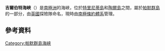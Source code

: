 {{coord|63|38|S|60|16|W|display=title}}

'''吉爾伯特海峽'''（{{lang-en|Gilbert Strait}}）是[[南極洲|南極洲]]的海峽，位於[[特里尼蒂島|特里尼蒂島]]和[[陶爾島|陶爾島]]之間，屬於[[帕默群島|帕默群島]]的一部分，由[[英國|英國]]探險隊命名，現時由[[南極條約體系|南極條約體系]]管理。

==參考資料==
{{usgs-gazetteer}}

{{DEFAULTSORT:Gilbert Strait}}
[[Category:帕默群島海峽|Category:帕默群島海峽]]


{{PalmerArchipelago-geo-stub}}